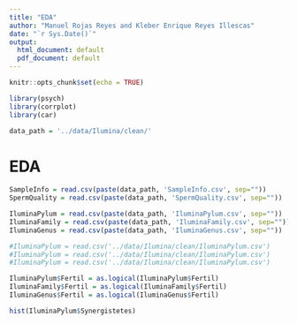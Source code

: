 ```yaml
---
title: "EDA"
author: "Manuel Rojas Reyes and Kleber Enrique Reyes Illescas"
date: "`r Sys.Date()`"
output:
  html_document: default
  pdf_document: default
---
```


```r
knitr::opts_chunk$set(echo = TRUE)
```

```r
library(psych)
library(corrplot)
library(car)
```

```r
data_path = '../data/Ilumina/clean/'
```

# EDA

```r
SampleInfo = read.csv(paste(data_path, 'SampleInfo.csv', sep=""))
SpermQuality = read.csv(paste(data_path, 'SpermQuality.csv', sep=""))

IluminaPylum = read.csv(paste(data_path, 'IluminaPylum.csv', sep=""))
IluminaFamily = read.csv(paste(data_path, 'IluminaFamily.csv', sep=""))
IluminaGenus = read.csv(paste(data_path, 'IluminaGenus.csv', sep=""))

#IluminaPylum = read.csv('../data/Ilumina/clean/IluminaPylum.csv')
#IluminaPylum = read.csv('../data/Ilumina/clean/IluminaPylum.csv')
#IluminaPylum = read.csv('../data/Ilumina/clean/IluminaPylum.csv')


```

```r
IluminaPylum$Fertil = as.logical(IluminaPylum$Fertil)
IluminaFamily$Fertil = as.logical(IluminaFamily$Fertil)
IluminaGenus$Fertil = as.logical(IluminaGenus$Fertil)
```

```r
hist(IluminaPylum$Synergistetes)
```




